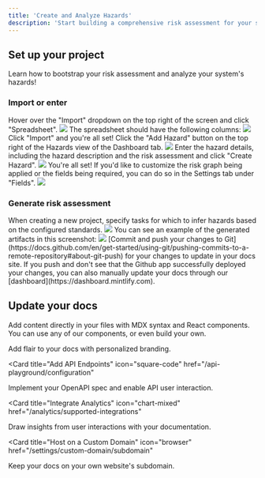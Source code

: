 ```yaml
---
title: 'Create and Analyze Hazards'
description: 'Start building a comprehensive risk assessment for your system in under 5 minutes!'
---
```


## Set up your project

Learn how to bootstrap your risk assessment and analyze your system's hazards!

### Import or enter

<AccordionGroup>
  <Accordion icon="github" title="Import Existing Risk Assessment from Excel">
    Hover over the "Import" dropdown on the top right of the screen and click "Spreadsheet".
    <img src="/images/import-dropdown.png" />
    The spreadsheet should have the following columns:
    <img src="/images/spreadsheet-columns.png" />
    Click "Import" and you're all set!
  </Accordion>
  <Accordion icon="rectangle-terminal" title="Enter Hazards Manually">
    Click the "Add Hazard" button on the top right of the Hazards view of the Dashboard tab.
    <img src="/images/enter-hazards-button.png" />
    Enter the hazard details, including the hazard description and the risk
    assessment and click "Create Hazard".
    <img src="/images/enter-hazards-modal.png" />
    You're all set!
    If you'd like to customize the risk graph being applied or the fields being required, you can do so in the Settings tab under "Fields".
    <img src="/images/field-settings.png" />
  </Accordion>
</AccordionGroup>

### Generate risk assessment

<AccordionGroup>

<Accordion icon="message-bot" title="Generate upon project creation">
  When creating a new project, specify tasks for which to infer hazards based on the configured standards.
  <img src="/images/generate-hazards.png" />
  You can see an example of the generated artifacts in this screenshot:
  <img src="/images/generated-artifacts.png" />
</Accordion>
<Accordion icon="rocket" title="Push your changes">
  [Commit and push your changes to
  Git](https://docs.github.com/en/get-started/using-git/pushing-commits-to-a-remote-repository#about-git-push)
  for your changes to update in your docs site. If you push and don't see that
  the Github app successfully deployed your changes, you can also manually
  update your docs through our [dashboard](https://dashboard.mintlify.com).
</Accordion>

</AccordionGroup>

## Update your docs

Add content directly in your files with MDX syntax and React components. You can use any of our components, or even build your own.

<CardGroup>

<Card title="Style Your Docs" icon="paintbrush" href="/settings/global">
  Add flair to your docs with personalized branding.
</Card>

<Card
  title="Add API Endpoints"
  icon="square-code"
  href="/api-playground/configuration"
>
  Implement your OpenAPI spec and enable API user interaction.
</Card>

<Card
  title="Integrate Analytics"
  icon="chart-mixed"
  href="/analytics/supported-integrations"
>
  Draw insights from user interactions with your documentation.
</Card>

<Card
  title="Host on a Custom Domain"
  icon="browser"
  href="/settings/custom-domain/subdomain"
>
  Keep your docs on your own website's subdomain.
</Card>

</CardGroup>
